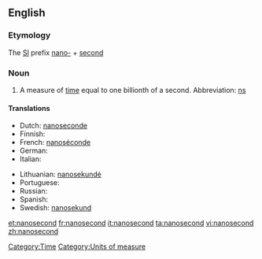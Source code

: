 ==English==
{{wikipedia|second}}

===Etymology===

The [[SI]] prefix [[nano-]] + [[second]]

===Noun===
{{en-noun}}

# A measure of [[time]] equal to one billionth of a second.  Abbreviation: [[ns]]

====Translations====
{{trans-top|measure of time}}
* Dutch: [[nanoseconde]]
* Finnish: {{t+|fi|nanosekunti}}
* French: [[nanoséconde]] {{f}}
* German: {{t+|de|Nanosekunde|f}}
* Italian: {{t+|it|nanosecondo|m}}
{{trans-mid}}
* Lithuanian: [[nanosekundė]] {{f}}
* Portuguese: {{t+|pt|nanosegundo|m}}
* Russian: {{t+|ru|наносекунда|f|tr=nanos'ekúnda}}
* Spanish: {{t|es|nanosegundo|m}}
* Swedish: [[nanosekund]] {{c}}
{{trans-bottom}}

[[Category:Time]]
[[Category:Units of measure]]

[[et:nanosecond]]
[[fr:nanosecond]]
[[it:nanosecond]]
[[ta:nanosecond]]
[[vi:nanosecond]]
[[zh:nanosecond]]